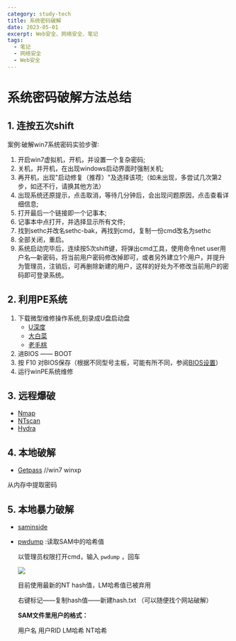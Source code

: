 ```yaml
---
category: study-tech
title: 系统密码破解
date: 2023-05-01
excerpt: Web安全、网络安全、笔记
tags:
  - 笔记
  - 网络安全
  - Web安全
---
```


# 系统密码破解方法总结

## 1. 连按五次shift

案例∶破解win7系统密码实验步骤∶  
1. 开启win7虚拟机，开机，并设置一个复杂密码;  
2. 关机，并开机，在出现windows启动界面时强制关机;  
3. 再开机，出现"启动修复（推荐）"及选择该项;（如未出现，多尝试几次第2步，如还不行，请换其他方法）   
4. 出现系统还原提示，点击取消，等待几分钟后，会出现问题原因，点击查看详细信息;  
5. 打开最后一个链接即一个记事本;  
6. 记事本中点打开，并选择显示所有文件;  
7. 找到sethc并改名sethc-bak，再找到cmd，复制一份cmd改名为sethc  
8. 全部关闭，重启。  
9. 系统启动完毕后，连续按5次shift键，将弹出cmd工具，使用命令net user用户名―新密码，将当前用户密码修改掉即可，或者另外建立1个用户，并提升为管理员，注销后，可再删除新建的用户，这样的好处为不修改当前用户的密码即可登录系统。


## 2. 利用PE系统

1. 下载微型维修操作系统,刻录成U盘启动盘
    - [U深度](https://www.udu.com/)
    - [大白菜](https://www.dabaicai.com/)
    - [老毛桃](https://www.laomaotao.cn/)
2. 进BIOS —— BOOT
3. 按 F10 对BIOS保存（根据不同型号主板，可能有所不同，参阅[BIOS设置](https://www.jianshu.com/p/99999999999999999999)） 
4. 运行winPE系统维修

## 3. 远程爆破  

  - [Nmap](https://nmap.org/)
  - [NTscan](https://github.com/hktalent/ntscan)
  - [Hydra](https://github.com/vanhauser-thc/thc-hydra)

## 4. 本地破解  

  - [Getpass](https://github.com/r00t-3xp10it/getpass)    //win7 winxp

从内存中提取密码
 
## 5. 本地暴力破解  

  - [saminside](https://github.com/djhohnstein/saminside)
  - [pwdump](https://github.com/Neo23x0/pwdump) :读取SAM中的哈希值

    以管理员权限打开cmd，输入 `pwdump` ，回车

    ![](https://cdn.jsdelivr.net/gh/yy0691/img-bed@main/Net_Safe_Notion/Untitled%2056.png)

    目前使用最新的NT hash值，LM哈希值已被弃用

    右键标记——复制hash值——新建hash.txt   （可以随便找个网站破解）

    **SAM文件里用户的格式：**

    用户名  用户RID  LM哈希  NT哈希